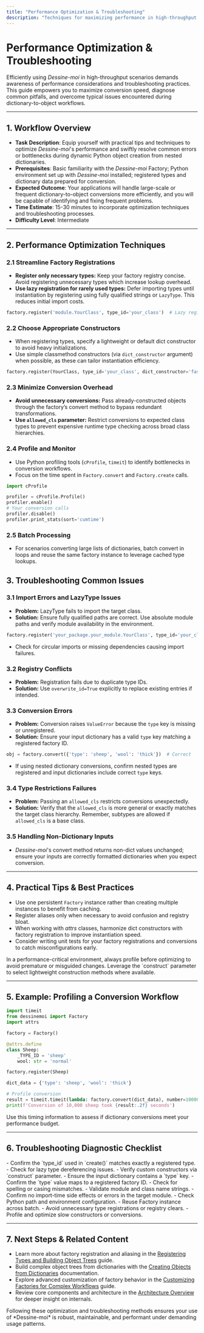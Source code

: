 ```yaml
---
title: "Performance Optimization & Troubleshooting"
description: "Techniques for maximizing performance in high-throughput scenarios, and resolving common issues or gotchas encountered when using Dessine-moi. Provides diagnostics, profiling guidance, and advice on optimizing conversions."
---
```


# Performance Optimization & Troubleshooting

Efficiently using *Dessine-moi* in high-throughput scenarios demands awareness of performance considerations and troubleshooting practices. This guide empowers you to maximize conversion speed, diagnose common pitfalls, and overcome typical issues encountered during dictionary-to-object workflows.

---

## 1. Workflow Overview

- **Task Description**: Equip yourself with practical tips and techniques to optimize *Dessine-moi*'s performance and swiftly resolve common errors or bottlenecks during dynamic Python object creation from nested dictionaries.
- **Prerequisites**: Basic familiarity with the *Dessine-moi* Factory; Python environment set up with *Dessine-moi* installed; registered types and dictionary data prepared for conversion.
- **Expected Outcome**: Your applications will handle large-scale or frequent dictionary-to-object conversions more efficiently, and you will be capable of identifying and fixing frequent problems.
- **Time Estimate**: 15-30 minutes to incorporate optimization techniques and troubleshooting processes.
- **Difficulty Level**: Intermediate

---

## 2. Performance Optimization Techniques

### 2.1 Streamline Factory Registrations

- **Register only necessary types:** Keep your factory registry concise. Avoid registering unnecessary types which increase lookup overhead.
- **Use lazy registration for rarely used types:** Defer importing types until instantiation by registering using fully qualified strings or `LazyType`. This reduces initial import costs.

```python
factory.register('module.YourClass', type_id='your_class')  # Lazy registration
```


### 2.2 Choose Appropriate Constructors

- When registering types, specify a lightweight or default dict constructor to avoid heavy initializations.
- Use simple classmethod constructors (via `dict_constructor` argument) when possible, as these can tailor instantiation efficiency.

```python
factory.register(YourClass, type_id='your_class', dict_constructor='fast_init')
```


### 2.3 Minimize Conversion Overhead

- **Avoid unnecessary conversions:** Pass already-constructed objects through the factory’s convert method to bypass redundant transformations.
- **Use `allowed_cls` parameter:** Restrict conversions to expected class types to prevent expensive runtime type checking across broad class hierarchies.

### 2.4 Profile and Monitor

- Use Python profiling tools (`cProfile`, `timeit`) to identify bottlenecks in conversion workflows.
- Focus on the time spent in `Factory.convert` and `Factory.create` calls.

```python
import cProfile

profiler = cProfile.Profile()
profiler.enable()
# Your conversion calls
profiler.disable()
profiler.print_stats(sort='cumtime')
```


### 2.5 Batch Processing

- For scenarios converting large lists of dictionaries, batch convert in loops and reuse the same factory instance to leverage cached type lookups.


## 3. Troubleshooting Common Issues

### 3.1 Import Errors and LazyType Issues

- **Problem:** LazyType fails to import the target class.
- **Solution:** Ensure fully qualified paths are correct. Use absolute module paths and verify module availability in the environment.

```python
factory.register('your_package.your_module.YourClass', type_id='your_class')
```

- Check for circular imports or missing dependencies causing import failures.

### 3.2 Registry Conflicts

- **Problem:** Registration fails due to duplicate type IDs.
- **Solution:** Use `overwrite_id=True` explicitly to replace existing entries if intended.

### 3.3 Conversion Errors

- **Problem:** Conversion raises `ValueError` because the `type` key is missing or unregistered.
- **Solution:** Ensure your input dictionary has a valid `type` key matching a registered factory ID.

```python
obj = factory.convert({'type': 'sheep', 'wool': 'thick'})  # Correct
```

- If using nested dictionary conversions, confirm nested types are registered and input dictionaries include correct `type` keys.

### 3.4 Type Restrictions Failures

- **Problem:** Passing an `allowed_cls` restricts conversions unexpectedly.
- **Solution:** Verify that the `allowed_cls` is more general or exactly matches the target class hierarchy. Remember, subtypes are allowed if `allowed_cls` is a base class.

### 3.5 Handling Non-Dictionary Inputs

- *Dessine-moi*'s convert method returns non-dict values unchanged; ensure your inputs are correctly formatted dictionaries when you expect conversion.

---

## 4. Practical Tips & Best Practices

- Use one persistent `Factory` instance rather than creating multiple instances to benefit from caching.
- Register aliases only when necessary to avoid confusion and registry bloat.
- When working with *attrs* classes, harmonize dict constructors with factory registration to improve instantiation speed.
- Consider writing unit tests for your factory registrations and conversions to catch misconfigurations early.

<Tip>
In a performance-critical environment, always profile before optimizing to avoid premature or misguided changes.
</Tip>

<Tip>
Leverage the `construct` parameter to select lightweight construction methods where available.
</Tip>

---

## 5. Example: Profiling a Conversion Workflow

```python
import timeit
from dessinemoi import Factory
import attrs

factory = Factory()

@attrs.define
class Sheep:
    _TYPE_ID = 'sheep'
    wool: str = 'normal'

factory.register(Sheep)

dict_data = {'type': 'sheep', 'wool': 'thick'}

# Profile conversion
result = timeit.timeit(lambda: factory.convert(dict_data), number=10000)
print(f'Conversion of 10,000 sheep took {result:.2f} seconds')
```

Use this timing information to assess if dictionary conversions meet your performance budget.

---

## 6. Troubleshooting Diagnostic Checklist

<AccordionGroup title="Common Problem Diagnosis">
<Accordion title="Factory.create returns unexpected type or instance">
- Confirm the `type_id` used in `create()` matches exactly a registered type.
- Check for lazy type dereferencing issues.
- Verify custom constructors via `construct` parameter.
</Accordion>
<Accordion title="Conversion raises ValueError on unknown type">
- Ensure the input dictionary contains a `type` key.
- Confirm the `type` value maps to a registered factory ID.
- Check for spelling or casing mismatches.
</Accordion>
<Accordion title="LazyType fails to load class module">
- Validate module and class name strings.
- Confirm no import-time side effects or errors in the target module.
- Check Python path and environment configuration.
</Accordion>
<Accordion title="Performance degradation during batch conversions">
- Reuse Factory instance across batch.
- Avoid unnecessary type registrations or registry clears.
- Profile and optimize slow constructors or conversions.
</Accordion>
</AccordionGroup>

---

## 7. Next Steps & Related Content

- Learn more about factory registration and aliasing in the [Registering Types and Building Object Trees](../guides/getting-started/registering-types.html) guide.
- Build complex object trees from dictionaries with the [Creating Objects from Dictionaries](../guides/getting-started/dict-to-object.html) documentation.
- Explore advanced customization of factory behavior in the [Customizing Factories for Complex Workflows](../guides/advanced-usage/customizing-factories.html) guide.
- Review core components and architecture in the [Architecture Overview](../overview/architecture-integration/system-architecture.html) for deeper insight on internals.

<Check>
Following these optimization and troubleshooting methods ensures your use of *Dessine-moi* is robust, maintainable, and performant under demanding usage patterns.
</Check>

